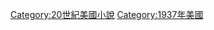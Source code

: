 {{Year by category
|m=1
|c=9
|d=3
|y=7
|cat=美國小說
|sortkey=小說
|parent=
|subcat=1937年小說
}}

[[Category:20世紀美國小說|Category:20世紀美國小說]]
[[Category:1937年美國|Category:1937年美國]]